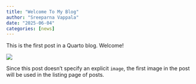 ```yaml
---
title: "Welcome To My Blog"
author: "Sreeparna Vappala"
date: "2025-06-04"
categories: [news]
---
```


This is the first post in a Quarto blog. Welcome!

![](thumbnail.jpg)

Since this post doesn't specify an explicit `image`, the first image in the post will be used in the listing page of posts.
